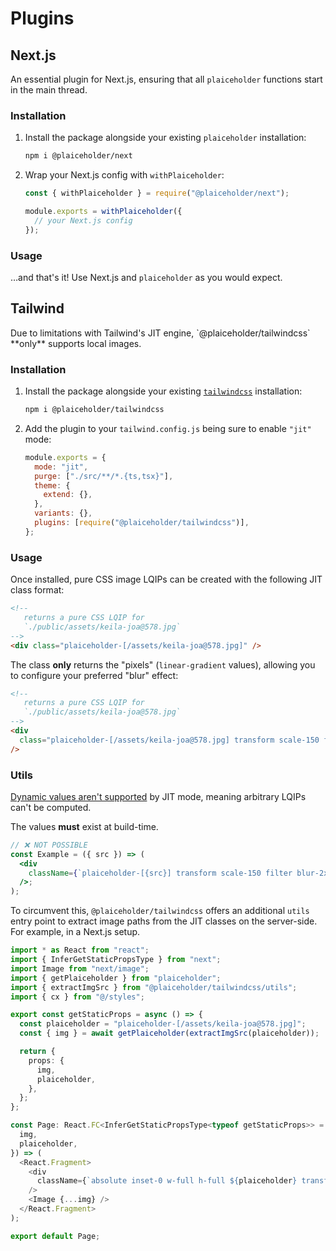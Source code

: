 
# Plugins

## Next.js

An essential plugin for Next.js, ensuring that all `plaiceholder` functions start in the main thread.

### Installation

1. Install the package alongside your existing `plaiceholder` installation:

   ```sh
   npm i @plaiceholder/next
   ```

2. Wrap your Next.js config with `withPlaiceholder`:

   ```js
   const { withPlaiceholder } = require("@plaiceholder/next");

   module.exports = withPlaiceholder({
     // your Next.js config
   });
   ```

### Usage

…and that's it! Use Next.js and `plaiceholder` as you would expect.

## Tailwind

<Callout>
  Due to limitations with Tailwind's JIT engine, `@plaiceholder/tailwindcss`
  **only** supports local images.
</Callout>

### Installation

1. Install the package alongside your existing [`tailwindcss`](https://tailwindcss.com/docs/installation) installation:

   ```sh
   npm i @plaiceholder/tailwindcss
   ```

2. Add the plugin to your `tailwind.config.js` being sure to enable `"jit"` mode:

   ```js
   module.exports = {
     mode: "jit",
     purge: ["./src/**/*.{ts,tsx}"],
     theme: {
       extend: {},
     },
     variants: {},
     plugins: [require("@plaiceholder/tailwindcss")],
   };
   ```

### Usage

Once installed, pure CSS image LQIPs can be created with the following JIT class format:

```html
<!-- 
   returns a pure CSS LQIP for 
   `./public/assets/keila-joa@578.jpg`
-->
<div class="plaiceholder-[/assets/keila-joa@578.jpg]" />
```

The class **only** returns the "pixels" (`linear-gradient` values), allowing you to configure your preferred "blur" effect:

```html
<!-- 
   returns a pure CSS LQIP for 
   `./public/assets/keila-joa@578.jpg`
-->
<div
  class="plaiceholder-[/assets/keila-joa@578.jpg] transform scale-150 filter blur-2xl"
/>
```

### Utils

[Dynamic values aren't supported](https://tailwindcss.com/docs/just-in-time-mode#known-limitations) by JIT mode, meaning arbitrary LQIPs can't be computed.

The values **must** exist at build-time.

```jsx
// ❌ NOT POSSIBLE
const Example = ({ src }) => (
  <div
    className={`plaiceholder-[{src}] transform scale-150 filter blur-2xl`}
  />;
);
```

To circumvent this, `@plaiceholder/tailwindcss` offers an additional `utils` entry point to extract image paths from the JIT classes on the server-side. For example, in a Next.js setup.

```ts
import * as React from "react";
import { InferGetStaticPropsType } from "next";
import Image from "next/image";
import { getPlaiceholder } from "plaiceholder";
import { extractImgSrc } from "@plaiceholder/tailwindcss/utils";
import { cx } from "@/styles";

export const getStaticProps = async () => {
  const plaiceholder = "plaiceholder-[/assets/keila-joa@578.jpg]";
  const { img } = await getPlaiceholder(extractImgSrc(plaiceholder));

  return {
    props: {
      img,
      plaiceholder,
    },
  };
};

const Page: React.FC<InferGetStaticPropsType<typeof getStaticProps>> = ({
  img,
  plaiceholder,
}) => (
  <React.Fragment>
    <div
      className={`absolute inset-0 w-full h-full ${plaiceholder} transform scale-150 filter blur-2xl`}
    />
    <Image {...img} />
  </React.Fragment>
);

export default Page;
```
